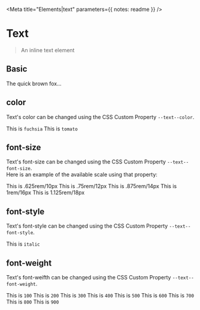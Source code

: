

<Meta title="Elements|text" parameters={{ notes: readme }} />

# Text

> An inline text element

## Basic

<Preview>
  <span data-text>
    The quick brown fox...
  </span>
</Preview>

## color

Text's color can be changed using the CSS Custom Property `--text--color`.  

<Preview>
  <Story name="color">
    <div style={{ display: "grid" }}>
      <span data-text style={{ "--text--color": "fuchsia" }}>
        This is <code>fuchsia</code>
      </span>
      <span data-text style={{ "--text--color": "tomato" }}>
        This is <code>tomato</code>
      </span>
    </div>
  </Story>
</Preview>

## font-size

Text's font-size can be changed using the CSS Custom Property `--text--font-size`.  
Here is an example of the available scale using that property:

<Preview>
  <Story name="font-size">
    <div style={{ display: "grid" }}>
      <span data-text style={{ "--text--font-size": ".625rem" }}>
        This is .625rem/10px
      </span>
      <span data-text style={{ "--text--font-size": ".75rem" }}>
        This is .75rem/12px
      </span>
      <span data-text style={{ "--text--font-size": ".875rem" }}>
        This is .875rem/14px
      </span>
      <span data-text style={{ "--text--font-size": "1rem" }}>
        This is 1rem/16px
      </span>
      <span data-text style={{ "--text--font-size": "1.125rem" }}>
        This is 1.125rem/18px
      </span>
    </div>
  </Story>
</Preview>

## font-style

Text's font-style can be changed using the CSS Custom Property `--text--font-style`.  

<Preview>
  <Story name="font-style">
    <div style={{ display: "grid" }}>
      <span data-text style={{ "--text--font-style": "italic" }}>
        This is <code>italic</code>
      </span>
    </div>
  </Story>
</Preview>

## font-weight

Text's font-weifth can be changed using the CSS Custom Property `--text--font-weight`.  

<Preview>
  <Story name="font-weight">
    <div style={{ display: "grid" }}>
      <span data-text style={{ "--text--font-weight": "100" }}>
        This is <code>100</code>
      </span>
      <span data-text style={{ "--text--font-weight": "200" }}>
        This is <code>200</code>
      </span>
      <span data-text style={{ "--text--font-weight": "300" }}>
        This is <code>300</code>
      </span>
      <span data-text style={{ "--text--font-weight": "400" }}>
        This is <code>400</code>
      </span>
      <span data-text style={{ "--text--font-weight": "500" }}>
        This is <code>500</code>
      </span>
      <span data-text style={{ "--text--font-weight": "600" }}>
        This is <code>600</code>
      </span>
      <span data-text style={{ "--text--font-weight": "700" }}>
        This is <code>700</code>
      </span>
      <span data-text style={{ "--text--font-weight": "800" }}>
        This is <code>800</code>
      </span>
      <span data-text style={{ "--text--font-weight": "900" }}>
        This is <code>900</code>
      </span>
    </div>
  </Story>
</Preview>
